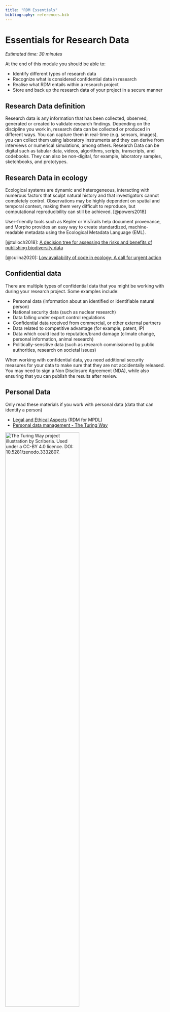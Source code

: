 ```yaml
---
title: "RDM Essentials"
bibliography: references.bib
---
```


# Essentials for Research Data 

*Estimated time: 30 minutes*

At the end of this module you should be able to:

-   Identify different types of research data
-   Recognize what is considered confidential data in research
-   Realise what RDM entails within a research project
-   Store and back up the research data of your project in a secure manner

## Research Data definition

Research data is any information that has been collected, observed, generated or created to validate research findings. Depending on the discipline you work in, research data can be collected or produced in different ways. You can capture them in real-time (e.g. sensors, images), you can collect them using laboratory instruments and they can derive from interviews or numerical simulations, among others. Research Data can be digital such as tabular data, videos, algorithms, scripts, transcripts, and codebooks. They can also be non-digital, for example, laboratory samples, sketchbooks, and prototypes.

## Research Data in ecology

::: callout-tip
Ecological systems are dynamic and heterogeneous, interacting with numerous factors that sculpt natural history and that investigators cannot completely control. Observations may be highly dependent on spatial and temporal context, making them very difficult to reproduce, but computational reproducibility can still be achieved. [@powers2018]
:::

User-friendly tools such as Kepler or VisTrails help document provenance, and Morpho provides an easy way to create standardized, machine-readable metadata using the Ecological Metadata Language (EML).

[@tulloch2018]: [A decision tree for assessing the risks and benefits of publishing biodiversity data](10.1038/s41559-018-0608-1)

[@culina2020]: [Low availability of code in ecology: A call for urgent action](https://doi.org/10.1371/journal.pbio.3000763)

## Confidential data

There are multiple types of confidential data that you might be working with during your research project. Some examples include:

-   Personal data (information about an identified or identifiable natural person)
-   National security data (such as nuclear research)
-   Data falling under export control regulations
-   Confidential data received from commercial, or other external partners
-   Data related to competitive advantage (for example, patent, IP)
-   Data which could lead to reputation/brand damage (climate change, personal information, animal research)
-   Politically-sensitive data (such as research commissioned by public authorities, research on societal issues)

When working with confidential data, you need additional security measures for your data to make sure that they are not accidentally released. You may need to sign a Non Disclosure Agreement (NDA), while also ensuring that you can publish the results after review.

## Personal Data 

Only read these materials if you work with personal data (data that can identify a person)

-   [Legal and Ethical Aspects](https://rdm.mpdl.mpg.de/before-research/legal-and-ethical-aspects/) (RDM for MPDL)
-   [Personal data management - The Turing Way](https://the-turing-way.netlify.app/reproducible-research/rdm/rdm-personal.html)

[![The Turing Way project illustration by Scriberia. Used under a CC-BY 4.0 licence. DOI: 10.5281/zenodo.3332807.](https://raw.githubusercontent.com/alan-turing-institute/the-turing-way/main/book/website/figures/sensitive-data.jpg){fig-alt="A visualisation on how sensitive data requires an additional track or process to be able to share (parts of it). Tools that can help to make research based on senstive data reproducible are: encryption, consent, deidentification, sytnethic data and data safe havens." width="68%"}](https://doi.org/10.5281/zenodo.3332807)

## Relevant RDM steps within a research project

In the following presentation you can go through a simplified cycle which can represent your project. Have a look at the RDM questions you might ask at each step of research.

[02-1\_ Module-2_handout_RDM_steps_Interactive_image](https://surfdrive.surf.nl/files/index.php/s/KiQo8RsVXHPHUUp)

## References

